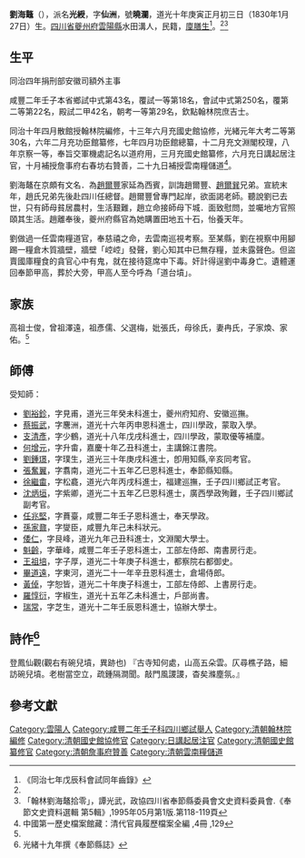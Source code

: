 {{Otheruses|other=名为刘仙洲的其他人物|刘仙洲}}
{{明清人物信息框
| 姓名 = 劉海鼇
| 原名 =
| 圖片名稱=  
| 圖片大小 = 220px
| 圖片說明 =  
| 最高職務 = 雲南糧儲道
| 國家 = 大清
| 爵位 =
| 籍貫 = [[四川省|四川省]][[夔州府|夔州府]][[雲陽縣|雲陽縣]]
| 族裔 = 
| 旗籍 = 
| 字號 = 派名光綬，字仙洲，號曉瀾
| 諡號 = 
| 出生日期 = 清道光十年庚寅正月初三日
| 出生地點 = [[清|清]][[四川省|四川省]][[夔州府|夔州府]][[雲陽縣|雲陽縣]]
| 逝世日期 =  
| 逝世地點 = 
| 墓葬 = 
| 配偶 = 冉氏
| 親屬 =  
| 出身 = 
*同治七年戊辰科進士出身
| 經歷 = 
| 著作 =
*
*
*
}}

'''劉海鼇'''（{{bd|1830年|1月27日|？年||catIdx=L劉}}），派名'''光綬'''，字'''仙洲'''，號'''曉瀾'''，道光十年庚寅正月初三日（1830年1月27日）生。[[四川省|四川省]][[夔州府|夔州府]][[雲陽縣|雲陽縣]]水田溝人，民籍，[[廩膳生|廩膳生]]<ref name="同治七年戊辰科會試同年齒錄">《同治七年戊辰科會試同年齒錄》</ref>。<ref name="同治七年戊辰科會試同年齒錄" /><ref>「翰林劉海鼇拾零」，譚光武，政協四川省奉節縣委員會文史資料委員會.《奉節文史資料選輯 第5輯》,1995年05月第1版.第118-119頁</ref>

== 生平 ==
同治四年捐刑部安徽司額外主事

咸豐二年壬子本省鄉試中式第43名，覆試一等第18名，會試中式第250名，覆第二等第22名，殿試二甲42名，朝考一等第29名，欽點翰林院庶吉士。

同治十年四月散館授翰林院編修，十三年六月充國史館協修，光緒元年大考二等第30名，六年二月充功臣館纂修，七年四月功臣館總纂，十二月充文淵閣校理，八年京察一等，奉旨交軍機處記名以道府用，三月充國史館纂修，六月充日講起居注官，十月補授詹事府右春坊右贊善，二十九日補授雲南糧儲道<ref>中國第一歷史檔案館藏：清代官員履歷檔案全編 ,4冊 ,129</ref>。

劉海鼇在京頗有文名．為[[趙爾豐|趙爾豐]]家延為西賓，訓誨趙爾豐、[[趙爾巽|趙爾巽]]兄弟。宣統末年，趙氏兄弟先後赴四川任總督。趙爾豐曾專門起岸，欲面謁老師。聽說劉已去世，只有師母貧居農村，生活艱難，趙立命接師母下城．面致慰問，並囑地方官照頤其生活。趙離奉後，夔州府縣官為她購置田地五十石，怡養天年。

劉做過一任雲南糧道官，奉慈禧之命，去雲南巡視考察。至某縣，劉在視察中用腳踢一糧倉木質牆壁，牆壁「崆崆」發聲，劉心知其中已無存糧，並未露聲色。但盜賣國庫糧食的貪官心中有鬼，就在接待筵席中下毒。奸計得逞劉中毒身亡。遺體運回奉節甲高，葬於大旁，甲高人至今呼為「道台墳」。

== 家族 ==
高祖士俊，曾祖澤遠，祖彥儒、父選梅，妣張氏，母徐氏，妻冉氏，子家煥、家佑。<ref name="同治七年戊辰科會試同年齒錄" />

== 師傅 ==
受知師：
* [[劉裕鉁|劉裕鉁]]，字見甫，道光三年癸未科進士，夔州府知府、安徽巡撫。
* [[蔡振武|蔡振武]]，字麐洲，道光十六年丙申恩科進士，四川學政，蒙取入學。
* [[支清彥|支清彥]]，字少鶴，道光十八年戊戌科進士，四川學政，蒙取優等補廩。
* [[何增元|何增元]]，字升畬，嘉慶十年乙丑科進士，主講錦江書院。
* [[劉鍾璟|劉鍾璟]]，字璞生，道光三十年庚戌科進士，卽用知縣,辛亥同考官。
* [[張奮翼|張奮翼]]，字翥南，道光二十五年乙巳恩科進士，奉節縣知縣。
* [[徐繼畬|徐繼畬]]，字松龕，道光六年丙戌科進士，福建巡撫，壬子四川鄉試正考官。
* [[沈炳垣|沈炳垣]]，字紫卿，道光二十五年乙巳恩科進士，廣西學政殉難，壬子四川鄉試副考官。
* [[任兆堅|任兆堅]]，字蕡臺，咸豐二年壬子恩科進士，奉天學政。
* [[孫家鼐|孫家鼐]]，字燮臣，咸豐九年己未科狀元。
* [[倭仁|倭仁]]，字艮峰，道光九年己丑科進士，文淵閣大學士。
* [[魁齡|魁齡]]，字華峰，咸豐二年壬子恩科進士，工部左侍郎、南書房行走。
* [[王祖培|王祖培]]，字子厚，道光二十年庚子科進士，都察院右都御史。
* [[畢道遠|畢道遠]]，字東河，道光二十一年辛丑恩科進士，倉場侍郎。
* [[黃倬|黃倬]]，字恕皆，道光二十年庚子科進士，工部左侍郎、上書房行走。
* [[羅惇衍|羅惇衍]]，字椒生，道光十五年乙未科進士，戶部尚書。
* [[瑞常|瑞常]]，字芝生，道光十二年壬辰恩科進士，協辦大學士。

== 詩作<ref>光緒十九年撰《奉節縣誌》</ref> ==
登鳳仙觀(觀右有碗兒墳，異跡也)
『古寺知何處，山高五朵雲。仄尋樵子路，細訪碗兒墳。老樹當空立，疏鍾隔澗聞。敲門風謖謖，杳矣滌塵氛。』

==參考文獻==
{{Reflist|1}}

{{同治七年戊辰科殿试金榜}}

{{Authority control}}

{{DEFAULTSORT:L劉}}
[[Category:雲陽人|Category:雲陽人]]
[[Category:咸豐二年壬子科四川鄉試舉人|Category:咸豐二年壬子科四川鄉試舉人]]
[[Category:清朝翰林院編修|Category:清朝翰林院編修]]
[[Category:清朝國史館協修官|Category:清朝國史館協修官]]
[[Category:日講起居注官|Category:日講起居注官]]
[[Category:清朝國史館纂修官|Category:清朝國史館纂修官]]
[[Category:清朝詹事府贊善|Category:清朝詹事府贊善]]
[[Category:清朝雲南糧儲道|Category:清朝雲南糧儲道]]
